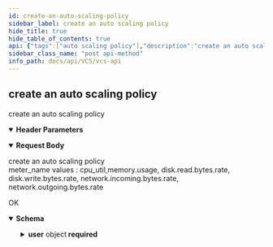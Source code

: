 ```yaml
---
id: create-an-auto-scaling-policy
sidebar_label: create an auto scaling policy
hide_title: true
hide_table_of_contents: true
api: {"tags":["auto scaling policy"],"description":"create an auto scaling policy","parameters":[{"name":"x-api-host","in":"header","description":"認證必要參數","required":true,"schema":{"type":"string","default":"openstack-taichung-default-2"},"examples":{"production":{"summary":"production","value":"openstack-taichung-default-2"},"staging":{"summary":"staging","value":"openstack-taichung-default"}}}],"requestBody":{"description":"create an auto scaling policy  \nmeter_name values : cpu_util,memory.usage, disk.read.bytes.rate,\n          disk.write.bytes.rate, network.incoming.bytes.rate, network.outgoing.bytes.rate","content":{"application/json":{"schema":{"required":["meter_name","name","project","scale_max_size","scaleup_threshold"],"type":"object","properties":{"name":{"type":"string","example":"TestASP (required)"},"meter_name":{"type":"string","enum":["cpu_util","memory.usage","disk.read.bytes.rate","disk.write.bytes.rate","network.incoming.bytes.rate","network.outgoing.bytes.rate"]},"scaleup_threshold":{"type":"integer"},"scaledown_threshold":{"type":"integer"},"scale_max_size":{"type":"integer"},"project":{"type":"integer"},"desc":{"type":"string","example":"This ASP is for... (optional)"}}}}}},"responses":{"200":{"description":"OK","content":{"application/json":{"schema":{"required":["id","meter_name","name","platform","project","scale_max_size","scaledown_threshold","scaleup_threshold","user"],"type":"object","properties":{"id":{"type":"integer","format":"int64"},"name":{"type":"string"},"project":{"type":"integer","format":"int64"},"description":{"type":"string"},"meter_name":{"type":"string","enum":["cpu_util","memory.usage","disk.read.bytes.rate","disk.write.bytes.rate","network.incoming.bytes.rate","network.outgoing.bytes.rate"]},"scaleup_threshold":{"type":"integer","format":"int64"},"scaledown_threshold":{"type":"integer","format":"int64"},"scale_max_size":{"type":"integer","format":"int64"},"user":{"required":["display_name","email","id","username"],"type":"object","properties":{"id":{"type":"string"},"display_name":{"type":"string"},"username":{"type":"string"},"email":{"type":"string"}}},"platform":{"type":"string"}}}}}}},"method":"post","path":"/auto_scaling_policies/","servers":[{"url":"/"}],"security":[{"ApiKeyAuth":[]}],"securitySchemes":{"ApiKeyAuth":{"type":"apiKey","in":"header","name":"x-api-key"}},"jsonRequestBodyExample":{"name":"TestASP (required)","meter_name":"cpu_util","scaleup_threshold":0,"scaledown_threshold":0,"scale_max_size":0,"project":0,"desc":"This ASP is for... (optional)"},"info":{"version":"1.3.0","title":"VCS API"},"postman":{"name":"create an auto scaling policy","description":{"content":"create an auto scaling policy","type":"text/plain"},"url":{"path":["auto_scaling_policies",""],"host":["{{baseUrl}}"],"query":[],"variable":[]},"header":[{"disabled":false,"description":{"content":"(Required) 認證必要參數","type":"text/plain"},"key":"x-api-host","value":""},{"key":"Content-Type","value":"application/json"},{"key":"Accept","value":"application/json"}],"method":"POST","body":{"mode":"raw","raw":"\"\"","options":{"raw":{"language":"json"}}}}}
sidebar_class_name: "post api-method"
info_path: docs/api/VCS/vcs-api
---
```



## create an auto scaling policy



create an auto scaling policy

<details style={{"marginBottom":"1rem"}} data-collapsed={false} open={true}><summary style={{}}><strong>Header Parameters</strong></summary><div><ul><ParamsItem className={"paramsItem"} param={{"name":"x-api-host","in":"header","description":"認證必要參數","required":true,"schema":{"type":"string","default":"openstack-taichung-default-2"},"examples":{"production":{"summary":"production","value":"openstack-taichung-default-2"},"staging":{"summary":"staging","value":"openstack-taichung-default"}}}}></ParamsItem></ul></div></details><details style={{}} data-collapsed={false} open={true}><summary style={{"textAlign":"left"}}><strong>Request Body</strong></summary><div style={{"textAlign":"left","marginLeft":"1rem"}}><div style={{"marginTop":"1rem","marginBottom":"1rem"}}>

create an auto scaling policy  
meter_name values : cpu_util,memory.usage, disk.read.bytes.rate,
          disk.write.bytes.rate, network.incoming.bytes.rate, network.outgoing.bytes.rate

</div></div><ul style={{"marginLeft":"1rem"}}><SchemaItem collapsible={false} name={"name"} required={true} schemaDescription={undefined} schemaName={"string"} qualifierMessage={undefined}></SchemaItem><SchemaItem collapsible={false} name={"meter_name"} required={true} schemaDescription={undefined} schemaName={"string"} qualifierMessage={"**Possible values:** [`cpu_util`, `memory.usage`, `disk.read.bytes.rate`, `disk.write.bytes.rate`, `network.incoming.bytes.rate`, `network.outgoing.bytes.rate`]"}></SchemaItem><SchemaItem collapsible={false} name={"scaleup_threshold"} required={true} schemaDescription={undefined} schemaName={"integer"} qualifierMessage={undefined}></SchemaItem><SchemaItem collapsible={false} name={"scaledown_threshold"} required={false} schemaDescription={undefined} schemaName={"integer"} qualifierMessage={undefined}></SchemaItem><SchemaItem collapsible={false} name={"scale_max_size"} required={true} schemaDescription={undefined} schemaName={"integer"} qualifierMessage={undefined}></SchemaItem><SchemaItem collapsible={false} name={"project"} required={true} schemaDescription={undefined} schemaName={"integer"} qualifierMessage={undefined}></SchemaItem><SchemaItem collapsible={false} name={"desc"} required={false} schemaDescription={undefined} schemaName={"string"} qualifierMessage={undefined}></SchemaItem></ul></details><div><ApiTabs><TabItem label={"200"} value={"200"}><div>

OK

</div><div><details style={{}} data-collapsed={false} open={true}><summary style={{"textAlign":"left"}}><strong>Schema</strong></summary><div style={{"textAlign":"left","marginLeft":"1rem"}}></div><ul style={{"marginLeft":"1rem"}}><SchemaItem collapsible={false} name={"id"} required={true} schemaDescription={undefined} schemaName={"int64"} qualifierMessage={undefined}></SchemaItem><SchemaItem collapsible={false} name={"name"} required={true} schemaDescription={undefined} schemaName={"string"} qualifierMessage={undefined}></SchemaItem><SchemaItem collapsible={false} name={"project"} required={true} schemaDescription={undefined} schemaName={"int64"} qualifierMessage={undefined}></SchemaItem><SchemaItem collapsible={false} name={"description"} required={false} schemaDescription={undefined} schemaName={"string"} qualifierMessage={undefined}></SchemaItem><SchemaItem collapsible={false} name={"meter_name"} required={true} schemaDescription={undefined} schemaName={"string"} qualifierMessage={"**Possible values:** [`cpu_util`, `memory.usage`, `disk.read.bytes.rate`, `disk.write.bytes.rate`, `network.incoming.bytes.rate`, `network.outgoing.bytes.rate`]"}></SchemaItem><SchemaItem collapsible={false} name={"scaleup_threshold"} required={true} schemaDescription={undefined} schemaName={"int64"} qualifierMessage={undefined}></SchemaItem><SchemaItem collapsible={false} name={"scaledown_threshold"} required={true} schemaDescription={undefined} schemaName={"int64"} qualifierMessage={undefined}></SchemaItem><SchemaItem collapsible={false} name={"scale_max_size"} required={true} schemaDescription={undefined} schemaName={"int64"} qualifierMessage={undefined}></SchemaItem><SchemaItem collapsible={true} className={"schemaItem"}><details style={{}}><summary style={{}}><strong>user</strong><span style={{"opacity":"0.6"}}> object</span><strong style={{"fontSize":"var(--ifm-code-font-size)","color":"var(--openapi-required)"}}> required</strong></summary><div style={{"marginLeft":"1rem"}}><SchemaItem collapsible={false} name={"id"} required={true} schemaDescription={undefined} schemaName={"string"} qualifierMessage={undefined}></SchemaItem><SchemaItem collapsible={false} name={"display_name"} required={true} schemaDescription={undefined} schemaName={"string"} qualifierMessage={undefined}></SchemaItem><SchemaItem collapsible={false} name={"username"} required={true} schemaDescription={undefined} schemaName={"string"} qualifierMessage={undefined}></SchemaItem><SchemaItem collapsible={false} name={"email"} required={true} schemaDescription={undefined} schemaName={"string"} qualifierMessage={undefined}></SchemaItem></div></details></SchemaItem><SchemaItem collapsible={false} name={"platform"} required={true} schemaDescription={undefined} schemaName={"string"} qualifierMessage={undefined}></SchemaItem></ul></details></div></TabItem></ApiTabs></div>
      